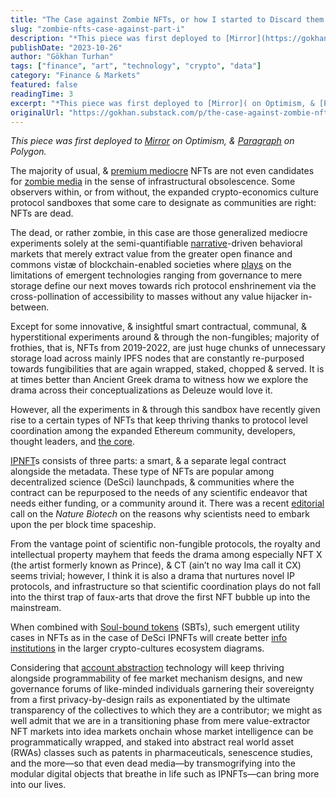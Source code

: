 ```yaml
---
title: "The Case against Zombie NFTs, or how I started to Discard them for Perpetual Convivialities—The Rise & Proliferation of IPNFTs & SBTs: Part I "
slug: "zombie-nfts-case-against-part-i"
description: "*This piece was first deployed to [Mirror](https://gokhan.mirror.xyz/jeb6DGWF6wU7402LUjiQ4P8RYl7wjRMr2HrkkDp6OZ8) on Optimism, & [Paragraph](https://paragraph.xyz/@gokhan/the-case-against-zombie-nfts,..."
publishDate: "2023-10-26"
author: "Gökhan Turhan"
tags: ["finance", "art", "technology", "crypto", "data"]
category: "Finance & Markets"
featured: false
readingTime: 3
excerpt: "*This piece was first deployed to [Mirror]( on Optimism, & [Paragraph]("
originalUrl: "https://gokhan.substack.com/p/the-case-against-zombie-nfts-or-how"
---
```


*This piece was first deployed to [Mirror](https://gokhan.mirror.xyz/jeb6DGWF6wU7402LUjiQ4P8RYl7wjRMr2HrkkDp6OZ8) on Optimism, & [Paragraph](https://paragraph.xyz/@gokhan/the-case-against-zombie-nfts,-or-how-i-started-to-discard-them-for-perpetual-convivialities%E2%80%94the-rise-and-proliferation-of-ipnfts-and-sbts-part-i) on Polygon.*

The majority of usual, & [premium mediocre](https://www.ribbonfarm.com/2017/08/17/the-premium-mediocre-life-of-maya-millennial/) NFTs are not even candidates for [zombie media](https://jussiparikka.net/2012/09/05/zombie-media-in-leonardo/) in the sense of infrastructural obsolescence. Some observers within, or from without, the expanded crypto-economics culture protocol sandboxes that some care to designate as communities are right: NFTs are dead.

The dead, or rather zombie, in this case are those generalized mediocre experiments solely at the semi-quantifiable [narrative](https://dune.com/cryptokoryo/narratives)-driven behavioral markets that merely extract value from the greater open finance and commons vistæ of blockchain-enabled societies where [plays](https://bogost.com/books/play-anything/) on the limitations of emergent technologies ranging from governance to mere storage define our next moves towards rich protocol enshrinement via the cross-pollination of accessibility to masses without any value hijacker in-between.

Except for some innovative, & insightful smart contractual, communal, & hyperstitional experiments around & through the non-fungibles; majority of frothies, that is, NFTs from 2019-2022, are just huge chunks of unnecessary storage load across mainly IPFS nodes that are constantly re-purposed towards fungibilities that are again wrapped, staked, chopped & served. It is at times better than Ancient Greek drama to witness how we explore the drama across their conceptualizations as Deleuze would love it.

However, all the experiments in & through this sandbox have recently given rise to a certain types of NFTs that keep thriving thanks to protocol level coordination among the expanded Ethereum community, developers, thought leaders, and [the core](https://github.com/ethereum/pm).

[IPNFT](https://docs.molecule.to/bio.xyz/biodao-bible/intellectual-property-ip)s consists of three parts: a smart, & a separate legal contract alongside the metadata. These type of NFTs are popular among decentralized science (DeSci) launchpads, & communities where the contract can be repurposed to the needs of any scientific endeavor that needs either funding, or a community around it. There was a recent [editorial](https://www.nature.com/articles/s41587-023-02005-1) call on the *Nature Biotech* on the reasons why scientists need to embark upon the per block time spaceship.

From the vantage point of scientific non-fungible protocols, the royalty and intellectual property mayhem that feeds the drama among especially NFT X (the artist formerly known as Prince), & CT (ain’t no way Ima call it CX) seems trivial; however, I think it is also a drama that nurtures novel IP protocols, and infrastructure so that scientific coordination plays do not fall into the thirst trap of faux-arts that drove the first NFT bubble up into the mainstream.

When combined with [Soul-bound tokens](https://papers.ssrn.com/sol3/papers.cfm?abstract_id=4105763) (SBTs), such emergent utility cases in NFTs as in the case of DeSci IPNFTs will create better [info institutions](https://onlinelibrary.wiley.com/doi/abs/10.1111/jopp.12008) in the larger crypto-cultures ecosystem diagrams.

Considering that [account abstraction](https://ethereum.org/en/roadmap/account-abstraction/) technology will keep thriving alongside programmability of fee market mechanism designs, and new governance forums of like-minded individuals garnering their sovereignty from a first privacy-by-design rails as exponentiated by the ultimate transparency of the collectives to which they are a contributor; we might as well admit that we are in a transitioning phase from mere value-extractor NFT markets into idea markets onchain whose market intelligence can be programmatically wrapped, and staked into abstract real world asset (RWAs) classes such as patents in pharmaceuticals, senescence studies, and the more—so that even dead media—by transmogrifying into the modular digital objects that breathe in life such as IPNFTs—can bring more into our lives.